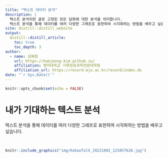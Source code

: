 ```yaml
---
title: "텍스트 데이터 분석"
description: |
  텍스트 분석이란 글로 고정된 모든 담화에 대한 분석을 의미합니다.
  텍스트 분석을 통해 데이터를 여러 다양한 그래프로 표현하여 시각화하는 방법을 배우고 싶습니다.
site: distill::distill_website
output:
  distill::distill_article:
    toc: true
    toc_depth: 3  
author:
  - name: 김혜정 
    url: https://haejeong-kim.github.io/
    affiliation: 명지대학교 기록정보과학전문대학원
    affiliation_url: https://record.mju.ac.kr/record/index.do   
date: "`r Sys.Date()`" 
---
```


```r
knitr::opts_chunk$set(echo = FALSE)
```


# 내가 기대하는 텍스트 분석

텍스트 분석을 통해 데이터를 여러 다양한 그래프로 표현하여 시각화하는 방법을 배우고 싶습니다.

<br>

```r
knitr::include_graphics("img/KakaoTalk_20221002_125857620.jpg")
```

